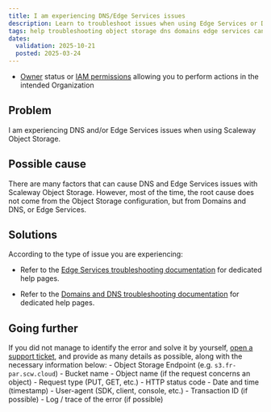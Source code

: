 ```yaml
---
title: I am experiencing DNS/Edge Services issues
description: Learn to troubleshoot issues when using Edge Services or DNS with Scaleway Object Storage.
tags: help troubleshooting object storage dns domains edge services cannot does not work
dates:
  validation: 2025-10-21
  posted: 2025-03-24
---
```



<Requirements />

- [Owner](/iam/concepts/#owner) status or [IAM permissions](/iam/concepts/#permission) allowing you to perform actions in the intended Organization

## Problem

I am experiencing DNS and/or Edge Services issues when using Scaleway Object Storage.

## Possible cause

There are many factors that can cause DNS and Edge Services issues with Scaleway Object Storage. However, most of the time, the root cause does not come from the Object Storage configuration, but from Domains and DNS, or Edge Services.

## Solutions

According to the type of issue you are experiencing: 

- Refer to the [Edge Services troubleshooting documentation](/edge-services/troubleshooting/) for dedicated help pages.

- Refer to the [Domains and DNS troubleshooting documentation](/domains-and-dns/troubleshooting/) for dedicated help pages.

## Going further

If you did not manage to identify the error and solve it by yourself, [open a support ticket](/account/how-to/open-a-support-ticket/), and provide as many details as possible, along with the necessary information below:
    - Object Storage Endpoint (e.g. `s3.fr-par.scw.cloud`)
    - Bucket name
    - Object name (if the request concerns an object)
    - Request type (PUT, GET, etc.)
    - HTTP status code
    - Date and time (timestamp)
    - User-agent (SDK, client, console, etc.)
    - Transaction ID (if possible)
    - Log / trace of the error (if possible)